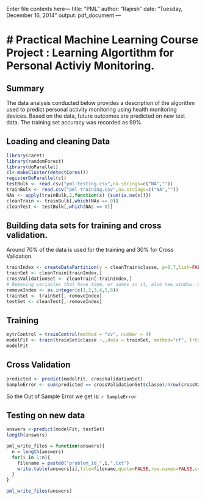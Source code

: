 Enter file contents here---
title: "PML"
author: "Rajesh"
date: "Tuesday, December 16, 2014"
output: pdf_document
---

# Practical Machine Learning Course Project : Learning Algortithm for Personal Activiy Monitoring.
========================================================

## Summary

The data analysis conducted below provides a description of the algorithm used to predict personal activity monitoring using health monitoring devices. Based on the data, future outcomes are predicted on new test data. The training set accuracy was recorded as 99%.

## Loading and cleaning Data

```r
library(caret)
library(randomForest)
library(doParallel)
cl<-makeCluster(detectCores())
registerDoParallel(cl)
testBulk <- read.csv("pml-testing.csv",na.strings=c("NA",""))
trainBulk <- read.csv("pml-training.csv",na.strings=c("NA",""))
NAs <- apply(trainBulk,2,function(x) {sum(is.na(x))}) 
cleanTrain <- trainBulk[,which(NAs == 0)]
cleanTest <- testBulk[,which(NAs == 0)]

```

## Building data sets for training and cross validation. 
Around 70% of the data is used for the training and 30% for Cross Validation.
```r
trainIndex <- createDataPartition(y = cleanTrain$classe, p=0.7,list=FALSE)
trainSet <- cleanTrain[trainIndex,]
crossValidationSet <- cleanTrain[-trainIndex,]
# Removing variables that have time, or names in it, also new_window. Columns 1..6
removeIndex <- as.integer(c(1,2,3,4,5,6))
trainSet <- trainSet[,-removeIndex]
testSet <- cleanTest[,-removeIndex]
```

## Training
```r
mytrControl = trainControl(method = "cv", number = 4)
modelFit <- train(trainSet$classe ~.,data = trainSet, method="rf", trControl = mytrControl)
modelFit
```


## Cross Validation
```r
predicted <- predict(modelFit, crossValidationSet)
SampleError <- sum(predicted == crossValidationSet$classe)/nrow(crossValidationSet)
```
So the Out of Sample Error we get is: `r SampleError`


## Testing on new data
```r
answers <-predict(modelFit, testSet)
length(answers)
```


```r
pml_write_files = function(answers){
  n = length(answers)
  for(i in 1:n){
    filename = paste0("problem_id_",i,".txt")
    write.table(answers[i],file=filename,quote=FALSE,row.names=FALSE,col.names=FALSE)
  }
}
```


```r
pml_write_files(answers)
```
